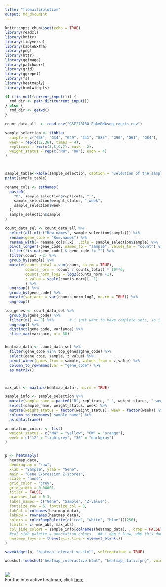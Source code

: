 ```yaml
---
title: "flomailiSolutiom"
output: md_document
---
```


```r

knitr::opts_chunk$set(echo = TRUE)
library(readxl)
library(knitr)
library(tidyverse)
library(kableExtra)
library(png)
library(httr)
library(ggimage)
library(patchwork)  
library(grid)
library(ggrepel)
library(fs)
library(heatmaply)
library(htmlwidgets)


```

```r
if (!is.null(current_input())) {
  rmd_dir <- path_dir(current_input())
} else {
  rmd_dir <- getwd()
}

count_data_all  <- read_csv("GSE273780_EukmRNAseq_counts.csv")
```





```r


sample_selection <- tibble(
  sample = c("G38", "G34", "G49", "G41", "G83", "G90", "G61", "G84"),
  week = rep(c(12,36), times = 4), 
  replicate = rep(c(3,5,9,7), each = 2),
  weight_status = rep(c("NW", "OW"), each = 4)
)



sample_table<-kable(sample_selection, caption = "Selection of the samples", align = "lccc")
print(sample_table)

```

```r
rename_cols <- setNames(
  paste0(
    "R", sample_selection$replicate, "_",
    sample_selection$weight_status, "_week", 
    sample_selection$week
  ),
  sample_selection$sample
)

count_data_sel <- count_data_all %>% 
  select(all_of(c("Row.names", sample_selection$sample))) %>%
  rename(gene_code = "Row.names") %>%
  rename_with(~ rename_cols[.x], .cols = sample_selection$sample) %>%
  pivot_longer(-gene_code, names_to = "sample", values_to = "count") %>%
  filter(!is.na(gene_code) & gene_code != "") %>%
  filter(count > 2) %>%
  group_by(sample) %>%
  mutate(counts_total = sum(count, na.rm = TRUE), 
         counts_norm = (count / counts_total) * 10**6,
         counts_norm_log2 = log2(counts_norm +1),
         z_value = scale(counts_norm)[, 1]
         ) %>%
  ungroup() %>%
  group_by(gene_code) %>%
  mutate(variance = var(counts_norm_log2, na.rm = TRUE)) %>%
  ungroup()


```

```r
top_genes <- count_data_sel %>%
  group_by(gene_code) %>%
  filter(n() == 8) %>%       # i just want to have complete sets, so i have no NA-values, because there were a few otherwise, maybe you could comment if thats ok or if i shall include all in my analysis
  ungroup() %>%
  distinct(gene_code, variance) %>%
  slice_max(variance, n = 50) 


heatmap_data <- count_data_sel %>%
  filter(gene_code %in% top_genes$gene_code) %>%
  select(gene_code, sample, z_value) %>%
  pivot_wider(names_from = sample, values_from = z_value) %>%
  column_to_rownames(var = "gene_code") %>%
  as.matrix()



max_abs <- max(abs(heatmap_data), na.rm = TRUE)

sample_info <- sample_selection %>%
  mutate(sample_name = paste0("R", replicate, "_", weight_status, "_week", week)) %>%
  select(sample_name, weight_status, week) %>%
  mutate(weight_status = factor(weight_status), week = factor(week)) %>%
  column_to_rownames("sample_name") %>%
  as.data.frame()

annotation_colors <- list(
  weight_status = c("NW" = "yellow", "OW" = "orange"),
  week = c("12" = "lightgrey", "36" = "darkgray")
)


p <- heatmaply(
  heatmap_data,
  dendrogram = "row",                      
  xlab = "Sample", ylab = "Gene",
  main = "Gene Expression Z-scores",
  scale = "none",                          
  grid_color = "grey",
  grid_width = 0.00001,
  titleX = FALSE,
  branches_lwd = 0.3,
  label_names = c("Gene", "Sample", "Z-value"),
  fontsize_row = 5, fontsize_col = 8,
  labCol = colnames(heatmap_data),
  labRow = rownames(heatmap_data),
  colors = colorRampPalette(c("red", "white", "blue"))(256),
  limits = c(-max_abs, max_abs),
  col_side_colors = sample_info[colnames(heatmap_data), , drop = FALSE],
  #col_side_palette = annotation_colors,  ## i don't know, why this does not work
  heatmap_layers = theme(axis.line = element_blank())
)

saveWidget(p, "heatmap_interactive.html", selfcontained = TRUE)

webshot::webshot("heatmap_interactive.html", "heatmap_static.png", vwidth = 1200, vheight = 1000)



```
![](flomailiSolutiom_files/figure-markdown_strict/Heatmap-1.png)
<br>
For the interactive heatmap, click [here](heatmap_interactive.html).